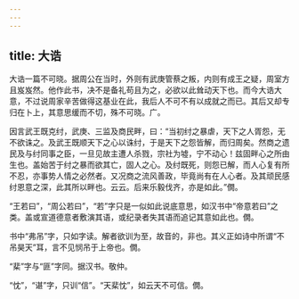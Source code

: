 ```yaml
---
---
---
```

title: 大诰
---







大诰一篇不可晓。据周公在当时，外则有武庚管蔡之叛，内则有成王之疑，周室方且岌岌然。他作此书，决不是备礼苟且为之，必欲以此耸动天下也。而今大诰大意，不过说周家辛苦做得这基业在此，我后人不可不有以成就之而已。其后又却专归在卜上，其意思缓而不切，殊不可晓。广。

因言武王既克纣，武庚、三监及商民畔，曰：“当初纣之暴虐，天下之人胥怨，无不欲诛之。及武王既顺天下之心以诛纣，于是天下之怨皆解，而归周矣。然商之遗民及与纣同事之臣，一旦见故主遭人杀戮，宗社为墟，宁不动心！兹固畔心之所由生也。盖始苦于纣之暴而欲其亡，固人之心。及纣既死，则怨已解，而人心复有所不忍，亦事势人情之必然者。又况商之流风善政，毕竟尚有在人心者。及其顽民感纣恩意之深，此其所以畔也。云云。后来乐毅伐齐，亦是如此。”僩。

“王若曰”，“周公若曰”，“若”字只是一似如此说底意思，如汉书中“帝意若曰”之类。盖或宣道德意者敷演其语，或纪录者失其语而追记其意如此也。僩。

书中“弗吊”字，只如字读。解者欲训为至，故音的，非也。其义正如诗中所谓“不吊昊天”耳，言不见悯吊于上帝也。僩。

“棐”字与“匪”字同。据汉书。敬仲。

“忱”，“谌”字，只训“信”。“天棐忱”，如云天不可信。僩。